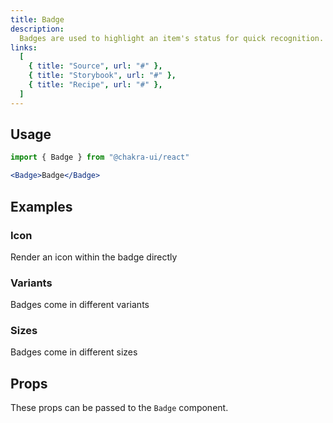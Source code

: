 ```yaml
---
title: Badge
description:
  Badges are used to highlight an item's status for quick recognition.
links:
  [
    { title: "Source", url: "#" },
    { title: "Storybook", url: "#" },
    { title: "Recipe", url: "#" },
  ]
---
```


<ExampleTabs name="badge-basic" />

## Usage

```jsx
import { Badge } from "@chakra-ui/react"
```

```jsx
<Badge>Badge</Badge>
```

## Examples

### Icon

Render an icon within the badge directly

<ExampleTabs name="badge-with-icon" />

### Variants

Badges come in different variants

<ExampleTabs name="badge-with-variants" />

### Sizes

Badges come in different sizes

<ExampleTabs name="badge-with-sizes" />

## Props

These props can be passed to the `Badge` component.

<PropTable component="Badge" part="Badge" />
